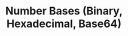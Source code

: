---
type: general
credit:
- Ian Klatzco
featured: false
slides: bases.pdf
tags:
- misc
- crypto
- bases
- binary
- hexadecimal
- base64
time_start: 2017-02-09T18:00:00.000000Z
title: Number Bases (Binary, Hexadecimal, Base64)
week_number: 3
---